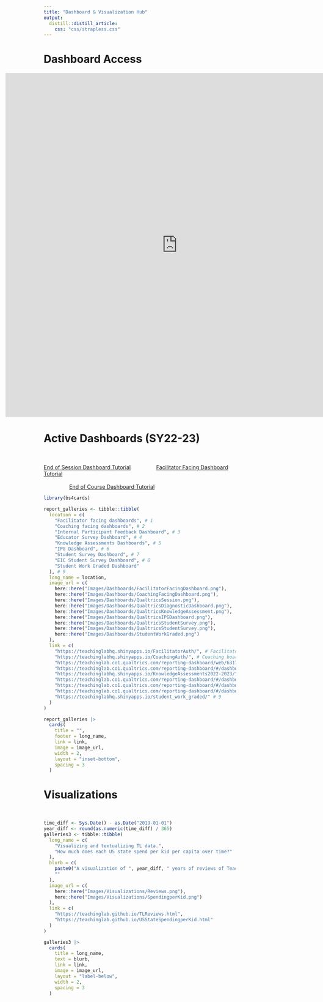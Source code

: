 ```yaml
---
title: "Dashboard & Visualization Hub"
output: 
  distill::distill_article:
    css: "css/strapless.css"
---
```


<base target="_blank"/>

# Dashboard Access

<center>
<p align = "center" class = "l-screen">

<iframe class="l-screen-inset shaded" frameBorder = "0" style = "height: 900px; width: 900px; margin:auto; display:block; margin-left:-100px;"  src="https://docs.google.com/document/d/e/2PACX-1vSjVRONZssfrEojC0cbGwLbJ8mNvKm4-Q1slQeCB1GoO665U_b5bRr7-7yx7KPvqHU8vUbPTnGQoogd/pub?embedded=true"></iframe>

</p>
</center>


# Active Dashboards (SY22-23)

<br>

<a href="https://youtu.be/mRBWfdjEv-4">End of Session Dashboard Tutorial</a>  &nbsp;&nbsp;&nbsp;&nbsp;&nbsp;&nbsp;&nbsp;&nbsp;&nbsp;&nbsp;&nbsp;&nbsp;&nbsp;&nbsp;&nbsp;&nbsp;<a href="https://youtu.be/dxE-PciN-ZY">Facilitator Facing Dashboard Tutorial</a>
<br>
<br>
&nbsp;&nbsp;&nbsp;&nbsp;&nbsp;&nbsp;&nbsp;&nbsp;&nbsp;&nbsp;&nbsp;&nbsp;&nbsp;&nbsp;&nbsp;&nbsp; <a href="https://youtu.be/KZsLENMy8cg">End of Course Dashboard Tutorial</a>

```r
library(bs4cards)

report_galleries <- tibble::tibble(
  location = c(
    "Facilitator facing dashboards", # 1
    "Coaching facing dashboards", # 2
    "Internal Participant Feedback Dashboard", # 3
    "Educator Survey Dashboard", # 4
    "Knowledge Assessments Dashboards", # 5
    "IPG Dashboard", # 6
    "Student Survey Dashboard", # 7
    "EIC Student Survey Dashboard", # 8
    "Student Work Graded Dashboard"
  ), # 9
  long_name = location,
  image_url = c(
    here::here("Images/Dashboards/FacilitatorFacingDashboard.png"),
    here::here("Images/Dashboards/CoachingFacingDashboard.png"),
    here::here("Images/Dashboards/QualtricsSession.png"),
    here::here("Images/Dashboards/QualtricsDiagnosticDashboard.png"),
    here::here("Images/Dashboards/QualtricsKnowledgeAssessment.png"),
    here::here("Images/Dashboards/QualtricsIPGDashboard.png"),
    here::here("Images/Dashboards/QualtricsStudentSurvey.png"),
    here::here("Images/Dashboards/QualtricsStudentSurvey.png"),
    here::here("Images/Dashboards/StudentWorkGraded.png")
  ),
  link = c(
    "https://teachinglabhq.shinyapps.io/FacilitatorAuth/", # Facilitator board 1
    "https://teachinglabhq.shinyapps.io/CoachingAuth/", # Coaching board 2
    "https://teachinglab.co1.qualtrics.com/reporting-dashboard/web/6317cbd1f9feca001046524d", # End of Session 3
    "https://teachinglab.co1.qualtrics.com/reporting-dashboard/#/dashboard/63053d35379f890010cc456e?pageId=Page_fcc6840b-679e-4652-b50c-6a95853b5887", # Educator Survey 4
    "https://teachinglabhq.shinyapps.io/KnowledgeAssessments2022-2023/", # Knowledge Assessments 5
    "https://teachinglab.co1.qualtrics.com/reporting-dashboard/#/dashboard/6349bfbbb614690016a0b7b1", # Classroom Observations 6
    "https://teachinglab.co1.qualtrics.com/reporting-dashboard/#/dashboard/6345c33160c27c00166cb726?pageId=Page_ee9d1195-c476-4414-b1ab-ee2da2fdb4ce", # Student Survey 7
    "https://teachinglab.co1.qualtrics.com/reporting-dashboard/#/dashboard/636172f94060140010530cc8?pageId=Page_35ff03a3-5111-48b5-abcd-ecfca4249e62", # EIC Student Survey 8
    "https://teachinglabhq.shinyapps.io/student_work_graded/" # 9
  )
)

report_galleries |>
  cards(
    title = "",
    footer = long_name,
    link = link,
    image = image_url,
    width = 2,
    layout = "inset-bottom",
    spacing = 3
  )
```

# Visualizations

<br>

```r
time_diff <- Sys.Date() - as.Date("2019-01-01")
year_diff <- round(as.numeric(time_diff) / 365)
galleries3 <- tibble::tibble(
  long_name = c(
    "Visualizing and textualizing TL data.",
    "How much does each US state spend per kid per capita over time?"
  ),
  blurb = c(
    paste0("A visualization of ", year_diff, " years of reviews of Teaching Lab courses by type of content."),
    ""
  ),
  image_url = c(
    here::here("Images/Visualizations/Reviews.png"),
    here::here("Images/Visualizations/SpendingperKid.png")
  ),
  link = c(
    "https://teachinglab.github.io/TLReviews.html",
    "https://teachinglab.github.io/USStateSpendingperKid.html"
  )
)

galleries3 |>
  cards(
    title = long_name,
    text = blurb,
    link = link,
    image = image_url,
    layout = "label-below",
    width = 2,
    spacing = 3
  )
```

<!-- # Inactive Dashboards (SY21-22) -->

<!-- <br> -->

<!-- All dashboards require an @teachinglab.org email login to verify that access to the correct content is granted. -->

<!-- <br> -->

<!-- ```{r inactive-dashboards-21-22, echo = F, layout = "l-page"} -->
<!-- # bs4cards::use_strapless(here::here("css")) -->
<!-- galleries <- tibble::tibble( -->
<!--   location = c("Facilitator End of Session Survey Dashboard", -->
<!--                 "End of Session Surveys 2021-2022", -->
<!--                 "End of Course Surveys 2021-2022",  -->
<!--                 "Survey Responses per Partner", -->
<!--                 "Coaching Participant Feedback 2022"), -->
<!--   long_name = location, -->
<!--   image_url = c(here::here("Images/Dashboards/FacilitatorPersonalDashboard.png"), -->
<!--                 here::here("Images/Dashboards/SessionDashboard.png"), -->
<!--                 here::here("Images/Dashboards/CourseDashboard.png"), -->
<!--                 here::here("Images/Dashboards/DiagnosticResponses.png"), -->
<!--                 here::here("Images/Dashboards/DiagnosticResponses.png")), -->
<!--   link = c("https://teachinglabhq.shinyapps.io/PersonalFacilitator/", -->
<!--            "https://teachinglabhq.shinyapps.io/SessionSurvey/", -->
<!--            "https://teachinglabhq.shinyapps.io/CourseSurvey/", -->
<!--            "https://teachinglabhq.shinyapps.io/DiagnosticComplete/", -->
<!--            "https://teachinglabhq.shinyapps.io/CoachingParticipantFeedback/") -->
<!-- ) -->

<!-- galleries |> -->
<!--   cards( -->
<!--     title = "Inactive Dashboards SY21-22", -->
<!--     link = link, -->
<!--     footer = long_name, -->
<!--     image = image_url, -->
<!--     layout = "label-below",  -->
<!--     width = 2,  -->
<!--     spacing = 3 -->
<!--   ) -->
<!-- ``` -->

<!-- <br> -->


<!-- # Inactive Dashboards (Pre SY20-21) -->

<!-- <br> -->

<!-- ```{r inactive-dashboards-20-21, echo = F} -->
<!-- galleries2 <- tibble::tibble( -->
<!--   location = c("End of Session Surveys before SY21-22"), -->
<!--   long_name = location, -->
<!--   image_url = c(here::here("Images/Dashboards/CourseDashboard.png")), -->
<!--   link = c("https://teachinglabhq.shinyapps.io/ParticipantFeedback/") -->
<!-- ) -->

<!-- galleries2 |> -->
<!--   cards( -->
<!--     title = "Inactive Dashboards SY20-21", -->
<!--     link = link, -->
<!--     footer = long_name, -->
<!--     image = image_url, -->
<!--     layout = "label-below",  -->
<!--     width = 2,  -->
<!--     spacing = 3 -->
<!--   ) -->
<!-- ``` -->

<!-- <br> -->
